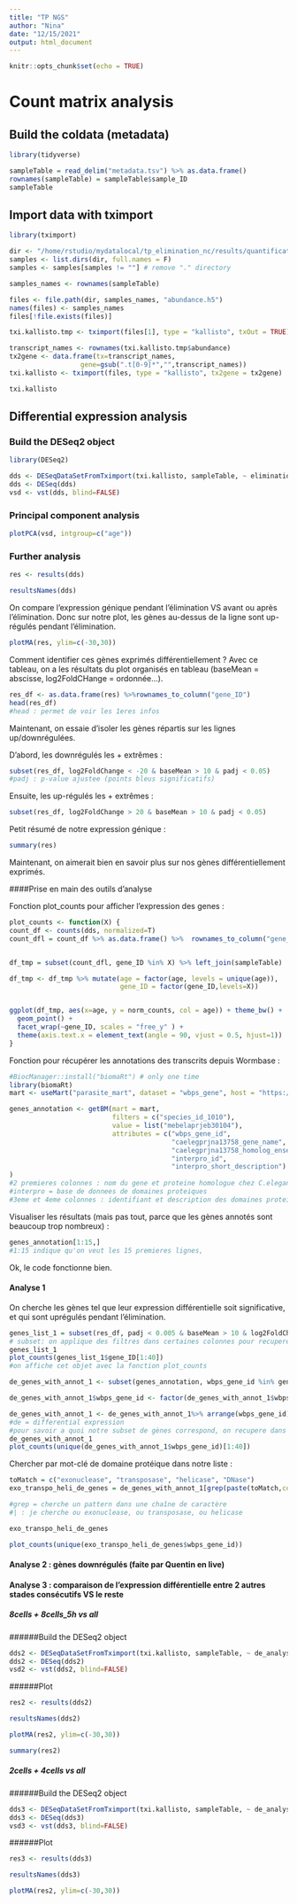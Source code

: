 ```yaml
---
title: "TP NGS"
author: "Nina"
date: "12/15/2021"
output: html_document
---
```


```r
knitr::opts_chunk$set(echo = TRUE)
```

# Count matrix analysis

## Build the coldata (metadata)

```r
library(tidyverse)

sampleTable = read_delim("metadata.tsv") %>% as.data.frame()
rownames(sampleTable) = sampleTable$sample_ID
sampleTable
```
## Import data with tximport

```r
library(tximport)

dir <- "/home/rstudio/mydatalocal/tp_elimination_nc/results/quantification/"
samples <- list.dirs(dir, full.names = F) 
samples <- samples[samples != ""] # remove "." directory

samples_names <- rownames(sampleTable)

files <- file.path(dir, samples_names, "abundance.h5")
names(files) <- samples_names
files[!file.exists(files)]

txi.kallisto.tmp <- tximport(files[1], type = "kallisto", txOut = TRUE)

transcript_names <- rownames(txi.kallisto.tmp$abundance)
tx2gene <- data.frame(tx=transcript_names,
                  gene=gsub(".t[0-9]*","",transcript_names))
txi.kallisto <- tximport(files, type = "kallisto", tx2gene = tx2gene)
```

```r
txi.kallisto
```

## Differential expression analysis

### Build the DESeq2 object

```r
library(DESeq2)

dds <- DESeqDataSetFromTximport(txi.kallisto, sampleTable, ~ elimination )
dds <- DESeq(dds)
vsd <- vst(dds, blind=FALSE)
```

### Principal component analysis

```r
plotPCA(vsd, intgroup=c("age"))
```
### Further analysis

```r
res <- results(dds)
```

```r
resultsNames(dds)
```

On compare l'expression génique pendant l'élimination VS avant ou après l'élimination. Donc sur notre plot, les gènes au-dessus de la ligne sont up-régulés pendant l'élimination.

```r
plotMA(res, ylim=c(-30,30))
```
Comment identifier ces gènes exprimés différentiellement ?
Avec ce tableau, on a les résultats du plot organisés en tableau (baseMean = abscisse, log2FoldCHange = ordonnée...).

```r
res_df <- as.data.frame(res) %>%rownames_to_column("gene_ID")
head(res_df)
#head : permet de voir les 1eres infos
```

Maintenant, on essaie d'isoler les gènes répartis sur les lignes up/downrégulées.

D'abord, les downrégulés les + extrêmes :

```r
subset(res_df, log2FoldChange < -20 & baseMean > 10 & padj < 0.05)
#padj : p-value ajustee (points bleus significatifs)
```

Ensuite, les up-régulés les + extrêmes :

```r
subset(res_df, log2FoldChange > 20 & baseMean > 10 & padj < 0.05)
```

Petit résumé de notre expression génique :

```r
summary(res)
```

Maintenant, on aimerait bien en savoir plus sur nos gènes différentiellement exprimés.

####Prise en main des outils d'analyse

Fonction plot_counts pour afficher l'expression des genes :

```r
plot_counts <- function(X) {
count_df <- counts(dds, normalized=T)
count_dfl = count_df %>% as.data.frame() %>%  rownames_to_column("gene_ID") %>% pivot_longer(-gene_ID,names_to = "sample_ID", values_to = "norm_counts")


df_tmp = subset(count_dfl, gene_ID %in% X) %>% left_join(sampleTable)

df_tmp <- df_tmp %>% mutate(age = factor(age, levels = unique(age)),
                            gene_ID = factor(gene_ID,levels=X))


ggplot(df_tmp, aes(x=age, y = norm_counts, col = age)) + theme_bw() +
  geom_point() +
  facet_wrap(~gene_ID, scales = "free_y" ) +
  theme(axis.text.x = element_text(angle = 90, vjust = 0.5, hjust=1))
}
```

Fonction pour récupérer les annotations des transcrits depuis Wormbase :

```r
#BiocManager::install("biomaRt") # only one time
library(biomaRt)
mart <- useMart("parasite_mart", dataset = "wbps_gene", host = "https://parasite.wormbase.org", port = 443)

genes_annotation <- getBM(mart = mart,
                          filters = c("species_id_1010"),
                          value = list("mebelaprjeb30104"),
                          attributes = c("wbps_gene_id",
                                         "caelegprjna13758_gene_name",
                                         "caelegprjna13758_homolog_ensembl_peptide",
                                         "interpro_id",
                                         "interpro_short_description")
)
#2 premieres colonnes : nom du gene et proteine homologue chez C.elegans
#interpro = base de donnees de domaines proteiques
#3eme et 4eme colonnes : identifiant et description des domaines proteiques
```

Visualiser les résultats (mais pas tout, parce que les gènes annotés sont beaucoup trop nombreux) :

```r
genes_annotation[1:15,]
#1:15 indique qu'on veut les 15 premieres lignes,
```
Ok, le code fonctionne bien. 


#### Analyse 1

On cherche les gènes tel que leur expression différentielle soit significative, et qui sont uprégulés pendant l'élimination.

```r
genes_list_1 = subset(res_df, padj < 0.005 & baseMean > 10 & log2FoldChange > 0)  %>% arrange (padj)
# subset: on applique des filtres dans certaines colonnes pour recuperer seulement certains transcrits, on obtient l'objet gene_list_1
genes_list_1
plot_counts(genes_list_1$gene_ID[1:40])
#on affiche cet objet avec la fonction plot_counts
```

```r
de_genes_with_annot_1 <- subset(genes_annotation, wbps_gene_id %in% genes_list_1$gene_ID)

de_genes_with_annot_1$wbps_gene_id <- factor(de_genes_with_annot_1$wbps_gene_id, levels = genes_list_1$gene_ID)

de_genes_with_annot_1 <- de_genes_with_annot_1%>% arrange(wbps_gene_id)
#de = differential expression
#pour savoir a quoi notre subset de gènes correspond, on recupere dans notre grosse table d’annotation les genes qui sont dans notre liste
de_genes_with_annot_1
plot_counts(unique(de_genes_with_annot_1$wbps_gene_id)[1:40])
```

Chercher par mot-clé de domaine protéique dans notre liste :

```r
toMatch = c("exonuclease", "transposase", "helicase", "DNase")
exo_transpo_heli_de_genes = de_genes_with_annot_1[grep(paste(toMatch,collapse="|"), de_genes_with_annot_1$interpro_short_description, ignore.case = T),]

#grep = cherche un pattern dans une chaîne de caractère
#| : je cherche ou exonuclease, ou transposase, ou helicase

exo_transpo_heli_de_genes

plot_counts(unique(exo_transpo_heli_de_genes$wbps_gene_id))
```

#### Analyse 2 : gènes downrégulés (faite par Quentin en live)

#### Analyse 3 : comparaison de l'expression différentielle entre 2 autres stades consécutifs VS le reste

##### 8cells + 8cells_5h vs all

######Build the DESeq2 object
```r
dds2 <- DESeqDataSetFromTximport(txi.kallisto, sampleTable, ~ de_analysis )
dds2 <- DESeq(dds2)
vsd2 <- vst(dds2, blind=FALSE)
```
######Plot

```r
res2 <- results(dds2)
```

```r
resultsNames(dds2)
```

```r
plotMA(res2, ylim=c(-30,30))
```
```r
summary(res2)
```

##### 2cells + 4cells vs all

######Build the DESeq2 object

```r
dds3 <- DESeqDataSetFromTximport(txi.kallisto, sampleTable, ~ de_analysis)
dds3 <- DESeq(dds3)
vsd3 <- vst(dds3, blind=FALSE)
```

######Plot

```r
res3 <- results(dds3)
```

```r
resultsNames(dds3)
```

```r
plotMA(res2, ylim=c(-30,30))
```
 